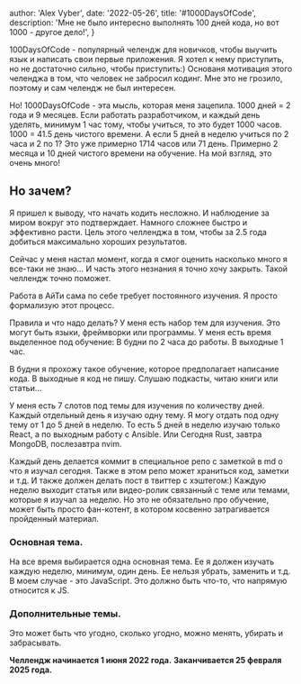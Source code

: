 
  author: 'Alex Vyber',
  date: '2022-05-26',
  title: '#1000DaysOfCode',
  description:
    'Мне не было интересно выполнять 100 дней кода, но вот 1000 - другое дело!',
}


100DaysOfCode - популярный челендж для новичков, чтобы выучить язык и написать свои первые приложения. Я хотел к нему приступить, но не достаточно сильно, чтобы приступить:)
Основаня мотивация этого челенджа в том, что человек не забросил кодинг. Мне это не грозило, поэтому и сам челендж не был интересен.

Но! 1000DaysOfCode - эта мысль, которая меня зацепила.
1000 дней = 2 года и 9 месяцев.
Если работать разработчиком, и каждый день уделять, минимум 1 час тому, чтобы учиться, то это будет 1000 часов.
1000 = 41.5 день чистого времени.
А если 5 дней в неделю учиться по 2 часа и 2 по 1?
Это уже примерно 1714 часов или 71 день.
Примерно 2 месяца и 10 дней чистого времени на обучение.
На мой взгляд, это очень много!

## Но зачем?

Я пришел к выводу, что начать кодить несложно. И наблюдение за миром вокруг это подтверждает. Намного сложнее быстро и эффективно расти. Цель этого челленджа в том, чтобы за 2.5 года добиться максимально хороших результатов.

Сейчас у меня настал момент, когда я смог оценить насколько много я все-таки не знаю… И часть этого незнания я точно хочу закрыть. Такой челлендж точно поможет.

Работа в АйТи сама по себе требует постоянного изучения. Я просто формализую этот процесс.

Правила и что надо делать?
У меня есть набор тем для изучения. Это могут быть языки, фреймворки или программы.
У меня есть время выделенное под обучение:
В будни по 2 часа до работы.
В выходные 1 час.

В будни я прохожу такое обучение, которое предполагает написание кода.
В выходные я код не пишу. Слушаю подкасты, читаю книги или статьи…

У меня есть 7 слотов под темы для изучения по количеству дней. Каждый отдельный день я изучаю одну тему.
Я могу отдать под одну тему от 1 до 5 дней в неделю. То есть 5 дней в неделю изучаю только React, а по выходным работу с Ansible. Или Сегодня Rust, завтра MongoDB, послезавтра nvim.

Каждый день делается коммит в специальное репо с заметкой в md о что я изучал сегодня. Также в этом репо может храниться код, заметки и т.д. И также должен делать пост в твиттер с хэштегом:)
Каждую неделю выходит статья или видео-ролик связанный с теме или темами, которые я изучал за неделю. Но это не обязательно про обучение, может быть просто фан-котент, в котором косвенно затрагивается пройденный материал.

### Основная тема.

На все время выбирается одна основная тема. Ее я должен изучать каждую неделю, минимум, один день. Ее нельзя убрать, заменить и т.д.
В моем случае - это JavaScript. Это должно быть что-то, что напрямую относится к JS.

### Дополнительные темы.

Это может быть что угодно, сколько угодно, можно менять, убирать и забрасывать.

**Челлендж начинается 1 июня 2022 года.**
**Заканчивается 25 февраля 2025 года.**
